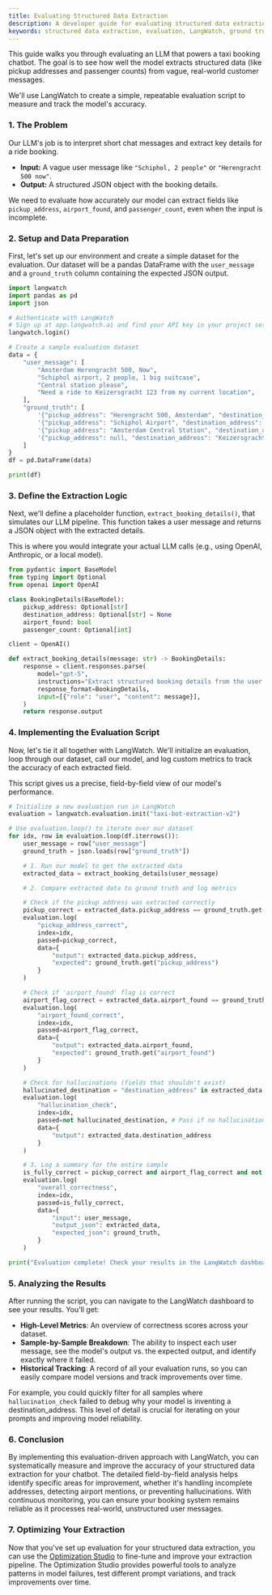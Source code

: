 ```yaml
---
title: Evaluating Structured Data Extraction
description: A developer guide for evaluating structured data extraction using LangWatch
keywords: structured data extraction, evaluation, LangWatch, ground truth
---
```


This guide walks you through evaluating an LLM that powers a taxi booking chatbot. The goal is to see how well the model extracts structured data (like pickup addresses and passenger counts) from vague, real-world customer messages.

We'll use LangWatch to create a simple, repeatable evaluation script to measure and track the model's accuracy.

### **1. The Problem**

Our LLM's job is to interpret short chat messages and extract key details for a ride booking.

* **Input:** A vague user message like `"Schiphol, 2 people"` or `"Herengracht 500 now"`.
* **Output:** A structured JSON object with the booking details.

We need to evaluate how accurately our model can extract fields like `pickup_address`, `airport_found`, and `passenger_count`, even when the input is incomplete.

### **2. Setup and Data Preparation**

First, let's set up our environment and create a simple dataset for the evaluation. Our dataset will be a pandas DataFrame with the `user_message` and a `ground_truth` column containing the expected JSON output.

```python
import langwatch
import pandas as pd
import json

# Authenticate with LangWatch
# Sign up at app.langwatch.ai and find your API key in your project settings.
langwatch.login()

# Create a sample evaluation dataset
data = {
    "user_message": [
        "Amsterdam Herengracht 500, Now",
        "Schiphol airport, 2 people, 1 big suitcase",
        "Central station please",
        "Need a ride to Keizersgracht 123 from my current location",
    ],
    "ground_truth": [
        '{"pickup_address": "Herengracht 500, Amsterdam", "destination_address": null, "airport_found": false, "passenger_count": 1}',
        '{"pickup_address": "Schiphol Airport", "destination_address": null, "airport_found": true, "passenger_count": 2}',
        '{"pickup_address": "Amsterdam Central Station", "destination_address": null, "airport_found": false, "passenger_count": 1}',
        '{"pickup_address": null, "destination_address": "Keizersgracht 123, Amsterdam", "airport_found": false, "passenger_count": 1}',
    ]
}
df = pd.DataFrame(data)

print(df)
```

### **3. Define the Extraction Logic**

Next, we'll define a placeholder function, `extract_booking_details()`, that simulates our LLM pipeline. This function takes a user message and returns a JSON object with the extracted details.

This is where you would integrate your actual LLM calls (e.g., using OpenAI, Anthropic, or a local model).

```python
from pydantic import BaseModel
from typing import Optional
from openai import OpenAI

class BookingDetails(BaseModel):
    pickup_address: Optional[str]
    destination_address: Optional[str] = None
    airport_found: bool
    passenger_count: Optional[int]

client = OpenAI()

def extract_booking_details(message: str) -> BookingDetails:
    response = client.responses.parse(
        model="gpt-5",
        instructions="Extract structured booking details from the user message. Only include fields you are confident about.",
        response_format=BookingDetails,
        input=[{"role": "user", "content": message}],
    )
    return response.output
```

### **4. Implementing the Evaluation Script**

Now, let's tie it all together with LangWatch. We'll initialize an evaluation, loop through our dataset, call our model, and log custom metrics to track the accuracy of each extracted field.

This script gives us a precise, field-by-field view of our model's performance.

```python
# Initialize a new evaluation run in LangWatch
evaluation = langwatch.evaluation.init("taxi-bot-extraction-v2")

# Use evaluation.loop() to iterate over our dataset
for idx, row in evaluation.loop(df.iterrows()):
    user_message = row["user_message"]
    ground_truth = json.loads(row["ground_truth"])

    # 1. Run our model to get the extracted data
    extracted_data = extract_booking_details(user_message)

    # 2. Compare extracted data to ground truth and log metrics

    # Check if the pickup address was extracted correctly
    pickup_correct = extracted_data.pickup_address == ground_truth.get("pickup_address")
    evaluation.log(
        "pickup_address_correct",
        index=idx,
        passed=pickup_correct,
        data={
            "output": extracted_data.pickup_address,
            "expected": ground_truth.get("pickup_address")
        }
    )

    # Check if 'airport_found' flag is correct
    airport_flag_correct = extracted_data.airport_found == ground_truth.get("airport_found")
    evaluation.log(
        "airport_found_correct",
        index=idx,
        passed=airport_flag_correct,
        data={
            "output": extracted_data.airport_found,
            "expected": ground_truth.get("airport_found")
        }
    )

    # Check for hallucinations (fields that shouldn't exist)
    hallucinated_destination = "destination_address" in extracted_data and ground_truth.get("destination_address") is None
    evaluation.log(
        "hallucination_check",
        index=idx,
        passed=not hallucinated_destination, # Pass if no hallucination
        data={
            "output": extracted_data.destination_address
        }
    )

    # 3. Log a summary for the entire sample
    is_fully_correct = pickup_correct and airport_flag_correct and not hallucinated_destination
    evaluation.log(
        "overall_correctness",
        index=idx,
        passed=is_fully_correct,
        data={
            "input": user_message,
            "output_json": extracted_data,
            "expected_json": ground_truth,
        }
    )

print("Evaluation complete! Check your results in the LangWatch dashboard.")
```

### **5. Analyzing the Results**

After running the script, you can navigate to the LangWatch dashboard to see your results. You'll get:

* **High-Level Metrics**: An overview of correctness scores across your dataset.
* **Sample-by-Sample Breakdown**: The ability to inspect each user message, see the model's output vs. the expected output, and identify exactly where it failed.
* **Historical Tracking**: A record of all your evaluation runs, so you can easily compare model versions and track improvements over time.

For example, you could quickly filter for all samples where `hallucination_check` failed to debug why your model is inventing a destination_address. This level of detail is crucial for iterating on your prompts and improving model reliability.

### **6. Conclusion**

By implementing this evaluation-driven approach with LangWatch, you can systematically measure and improve the accuracy of your structured data extraction for your chatbot. The detailed field-by-field analysis helps identify specific areas for improvement, whether it's handling incomplete addresses, detecting airport mentions, or preventing hallucinations. With continuous monitoring, you can ensure your booking system remains reliable as it processes real-world, unstructured user messages.

### **7. Optimizing Your Extraction**

Now that you've set up evaluation for your structured data extraction, you can use the [Optimization Studio](/optimization-studio/optimizing) to fine-tune and improve your extraction pipeline. The Optimization Studio provides powerful tools to analyze patterns in model failures, test different prompt variations, and track improvements over time.